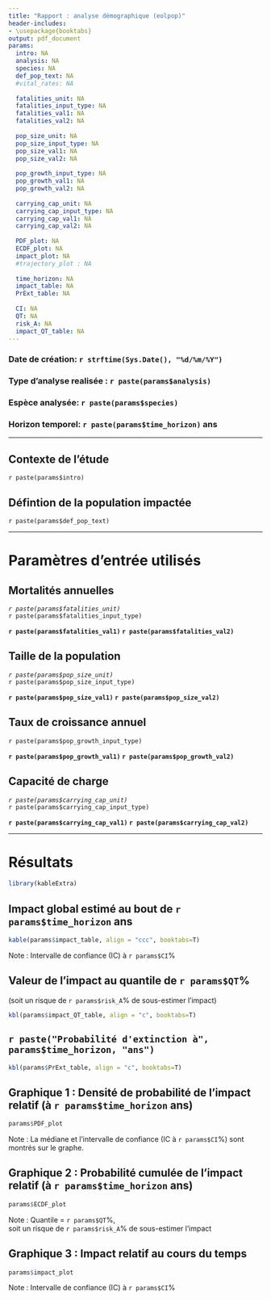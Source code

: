 ```yaml
---
title: "Rapport : analyse démographique (eolpop)"
header-includes:
- \usepackage{booktabs}
output: pdf_document
params:
  intro: NA
  analysis: NA
  species: NA
  def_pop_text: NA
  #vital_rates: NA
  
  fatalities_unit: NA
  fatalities_input_type: NA
  fatalities_val1: NA
  fatalities_val2: NA
  
  pop_size_unit: NA
  pop_size_input_type: NA
  pop_size_val1: NA
  pop_size_val2: NA
  
  pop_growth_input_type: NA
  pop_growth_val1: NA
  pop_growth_val2: NA
  
  carrying_cap_unit: NA
  carrying_cap_input_type: NA
  carrying_cap_val1: NA
  carrying_cap_val2: NA
  
  PDF_plot: NA
  ECDF_plot: NA
  impact_plot: NA
  #trajectory_plot : NA
  
  time_horizon: NA
  impact_table: NA
  PrExt_table: NA 
  
  CI: NA
  QT: NA
  risk_A: NA
  impact_QT_table: NA
---
```


### Date de création: `r strftime(Sys.Date(), "%d/%m/%Y")`

### Type d'analyse realisée : `r paste(params$analysis)`

### Espèce analysée: `r paste(params$species)`  

### Horizon temporel: `r paste(params$time_horizon)` ans    
    
***
  
## Contexte de l'étude
`r paste(params$intro)`


## Défintion de la population impactée
`r paste(params$def_pop_text)`


***

# Paramètres d'entrée utilisés

## Mortalités annuelles
*`r paste(params$fatalities_unit)`*  
`r paste(params$fatalities_input_type)`  
  
**`r paste(params$fatalities_val1)` `r paste(params$fatalities_val2)`**



## Taille de la population
*`r paste(params$pop_size_unit)`*  
`r paste(params$pop_size_input_type)`  
  
**`r paste(params$pop_size_val1)` `r paste(params$pop_size_val2)`**



## Taux de croissance annuel
`r paste(params$pop_growth_input_type)`  
  
**`r paste(params$pop_growth_val1)` `r paste(params$pop_growth_val2)`**



## Capacité de charge
*`r paste(params$carrying_cap_unit)`*  
`r paste(params$carrying_cap_input_type)`  
  
**`r paste(params$carrying_cap_val1)` `r paste(params$carrying_cap_val2)`**


***


# Résultats

```r
library(kableExtra)
```

## Impact global estimé au bout de `r params$time_horizon` ans
```r
kable(params$impact_table, align = "ccc", booktabs=T)
```  
Note : Intervalle de confiance (IC) à `r params$CI`%  

## Valeur de l'impact au quantile de `r params$QT`%
(soit un risque de `r params$risk_A`% de sous-estimer l'impact)
```r
kbl(params$impact_QT_table, align = "c", booktabs=T)
```  
## `r paste("Probabilité d'extinction à", params$time_horizon, "ans")`
```r
kbl(params$PrExt_table, align = "c", booktabs=T)
```  



## Graphique 1 : Densité de probabilité de l'impact relatif (à `r params$time_horizon` ans)
```r
params$PDF_plot
```
Note : La médiane et l'intervalle de confiance (IC à `r params$CI`%) sont montrés sur le graphe.  

## Graphique 2 : Probabilité cumulée de l'impact relatif (à `r params$time_horizon` ans)
```r
params$ECDF_plot
```
Note : Quantile = `r params$QT`%,  
soit un risque de `r params$risk_A`% de sous-estimer l'impact

## Graphique 3 : Impact relatif au cours du temps
```r
params$impact_plot
```
Note : Intervalle de confiance (IC) à `r params$CI`%  
